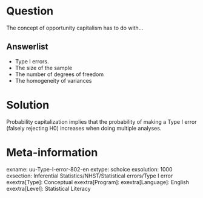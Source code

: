 Question
========
  
The concept of opportunity capitalism has to do with...

Answerlist
----------
* Type I errors.
* The size of the sample
* The number of degrees of freedom
* The homogeneity of variances

Solution
========
  
Probability capitalization implies that the probability of making a Type I error (falsely rejecting H0) increases when doing multiple analyses.

Meta-information
================
exname: uu-Type-I-error-802-en
extype: schoice
exsolution: 1000
exsection: Inferential Statistics/NHST/Statistical errors/Type I error
exextra[Type]: Conceptual
exextra[Program]: 
exextra[Language]: English
exextra[Level]: Statistical Literacy
